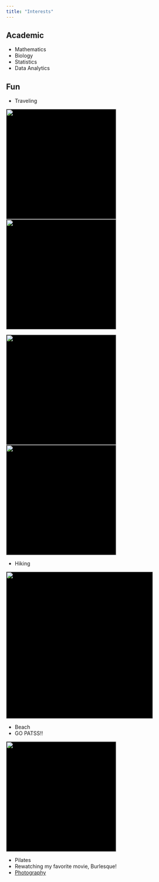 ```yaml
---
title: "Interests"
---
```


## Academic
<ul>
<li>Mathematics</li>
<li>Biology</li>
<li>Statistics</li>
<li>Data Analytics</li>
</ul>

## Fun
<ul>
<li>Traveling</li>
</ul>

<img src="IMG_2186.JPG" style="background-color:black; width:300px; float:left; "width =  /></p>

<img src="IMG_2187.JPG" style="background-color:black; width:300px; float:middle;" width =  /></p>

<img src="IMG_2189.jpeg" style="background-color:black; width:300px; float:left;" width =  /></p>

<img src="IMG_2188.jpeg" style="background-color:black; width:300px;float:middle;" width =  /></p>


<ul>
<li>Hiking</li>
</ul>

<img src="IMG_2191.jpeg" style="background-color:black; width:400px; float:middle;" width =  /></p>

<ul>
<li>Beach</li>
<li>GO PATSS!!</li>
</ul>

<img src="IMG_2174.jpeg" style="background-color:black; width:300px; float:middle;" width =  /></p>

<ul>
<li>Pilates</li>
<li>Rewatching my favorite movie, Burlesque!</li>
<li><a href="https://nicolekadosh.weebly.com">Photography</li>
</ul>

